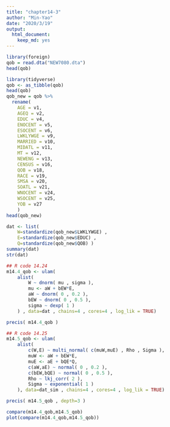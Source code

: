 ```yaml
---
title: "chapter14-3"
author: "Min-Yao"
date: "2020/3/19"
output: 
  html_document: 
    keep_md: yes
---
```


```r
library(foreign)
qob = read.dta("NEW7080.dta")
head(qob)
```

```r
library(tidyverse)
qob <- as_tibble(qob)
head(qob)
qob_new = qob %>% 
  rename(
    AGE = v1,
    AGEQ = v2,
    EDUC = v4,
    ENOCENT = v5,
    ESOCENT = v6,
    LWKLYWGE = v9,
    MARRIED = v10,
    MIDATL = v11,
    MT = v12,
    NEWENG = v13,
    CENSUS = v16,
    QOB = v18,
    RACE = v19,
    SMSA = v20,
    SOATL = v21,
    WNOCENT = v24,
    WSOCENT = v25,
    YOB = v27
    )
head(qob_new)
```

```r
dat <- list(
    W=standardize(qob_new$LWKLYWGE) ,
    E=standardize(qob_new$EDUC) ,
    Q=standardize(qob_new$QOB) )
summary(dat)
str(dat)
```

```r
## R code 14.24
m14.4_qob <- ulam(
    alist(
        W ~ dnorm( mu , sigma ),
        mu <- aW + bEW*E,
        aW ~ dnorm( 0 , 0.2 ),
        bEW ~ dnorm( 0 , 0.5 ),
        sigma ~ dexp( 1 )
    ) , data=dat , chains=4 , cores=4 , log_lik = TRUE)

precis( m14.4_qob )
```

```r
## R code 14.25
m14.5_qob <- ulam(
    alist(
        c(W,E) ~ multi_normal( c(muW,muE) , Rho , Sigma ),
        muW <- aW + bEW*E,
        muE <- aE + bQE*Q,
        c(aW,aE) ~ normal( 0 , 0.2 ),
        c(bEW,bQE) ~ normal( 0 , 0.5 ),
        Rho ~ lkj_corr( 2 ),
        Sigma ~ exponential( 1 )
    ), data=dat_sim , chains=4 , cores=4 , log_lik = TRUE)

precis( m14.5_qob , depth=3 )
```

```r
compare(m14.4_qob,m14.5_qob)
plot(compare(m14.4_qob,m14.5_qob))
```

